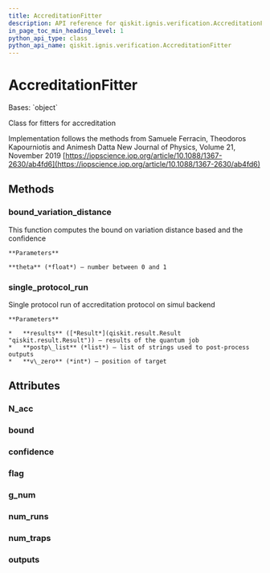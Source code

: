 ```yaml
---
title: AccreditationFitter
description: API reference for qiskit.ignis.verification.AccreditationFitter
in_page_toc_min_heading_level: 1
python_api_type: class
python_api_name: qiskit.ignis.verification.AccreditationFitter
---
```


# AccreditationFitter

<Class id="qiskit.ignis.verification.AccreditationFitter" github="https://github.com/qiskit-community/qiskit-ignis/tree/stable/0.6/qiskit/ignis/verification/accreditation/fitters.py" signature="AccreditationFitter">
  Bases: `object`

  Class for fitters for accreditation

  Implementation follows the methods from Samuele Ferracin, Theodoros Kapourniotis and Animesh Datta New Journal of Physics, Volume 21, November 2019 [https://iopscience.iop.org/article/10.1088/1367-2630/ab4fd6](https://iopscience.iop.org/article/10.1088/1367-2630/ab4fd6)

  ## Methods

  ### bound\_variation\_distance

  <Function id="qiskit.ignis.verification.AccreditationFitter.bound_variation_distance" name="bound_variation_distance" signature="AccreditationFitter.bound_variation_distance(theta)">
    This function computes the bound on variation distance based and the confidence

    **Parameters**

    **theta** (*float*) – number between 0 and 1
  </Function>

  ### single\_protocol\_run

  <Function id="qiskit.ignis.verification.AccreditationFitter.single_protocol_run" name="single_protocol_run" signature="AccreditationFitter.single_protocol_run(results, postp_list, v_zero)">
    Single protocol run of accreditation protocol on simul backend

    **Parameters**

    *   **results** ([*Result*](qiskit.result.Result "qiskit.result.Result")) – results of the quantum job
    *   **postp\_list** (*list*) – list of strings used to post-process outputs
    *   **v\_zero** (*int*) – position of target
  </Function>

  ## Attributes

  ### N\_acc

  <Attribute id="qiskit.ignis.verification.AccreditationFitter.N_acc" name="N_acc" attributeValue="= 0" />

  ### bound

  <Attribute id="qiskit.ignis.verification.AccreditationFitter.bound" name="bound" attributeValue="= 1" />

  ### confidence

  <Attribute id="qiskit.ignis.verification.AccreditationFitter.confidence" name="confidence" attributeValue="= 1" />

  ### flag

  <Attribute id="qiskit.ignis.verification.AccreditationFitter.flag" name="flag" attributeValue="= 'accepted'" />

  ### g\_num

  <Attribute id="qiskit.ignis.verification.AccreditationFitter.g_num" name="g_num" attributeValue="= 1" />

  ### num\_runs

  <Attribute id="qiskit.ignis.verification.AccreditationFitter.num_runs" name="num_runs" attributeValue="= 0" />

  ### num\_traps

  <Attribute id="qiskit.ignis.verification.AccreditationFitter.num_traps" name="num_traps" attributeValue="= 0" />

  ### outputs

  <Attribute id="qiskit.ignis.verification.AccreditationFitter.outputs" name="outputs" attributeValue="= []" />
</Class>

